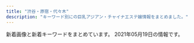 ```yaml
---
title: "渋谷・原宿・代々木"
description: "キーワード別にの巨乳アジアン・チャイナエステ嬢情報をまとめました。"
---
```


新着画像と新着キーワードをまとめています。
2021年05月19日の情報です。

<DmmAffiliateIns />
<KeywordTable
  shops={
    [
    {
        "img_links": [
            "http://www.aixin.co.jp/images/staff/mimi2/mimi2.png",
            "http://www.aixin.co.jp/images/costume/2.png",
            "http://www.aixin.co.jp/images/staff/mika2/2.png",
            "http://www.aixin.co.jp/images/costume/1.png",
            "http://www.aixin.co.jp/images/costume/6.png",
            "http://www.aixin.co.jp/images/map/google.png",
            "http://www.aixin.co.jp/images/staff/miki/2.jpg",
            "http://www.aixin.co.jp/images/staff/mirai/mirai.png",
            "http://www.aixin.co.jp/images/staff/yui2/yui2.png",
            "http://www.aixin.co.jp/images/staff/mika2/mika2.png",
            "http://www.aixin.co.jp/images/staff/rara/rara.png",
            "http://www.aixin.co.jp/images/staff/ruru2/2.jpg",
            "http://www.aixin.co.jp/images/staff/miki/miki.jpg",
            "http://www.aixin.co.jp/images/staff/miya2/miya2.jpg",
            "http://www.aixin.co.jp/images/staff/chiemi/chiemi.jpg",
            "http://www.aixin.co.jp/images/staff/chiemi/1.jpg",
            "http://www.aixin.co.jp/images/price/aroma.jpg",
            "http://www.aixin.co.jp/images/staff/yuzu/yuzu.jpg",
            "http://www.aixin.co.jp/images/staff/jyujyu/1.jpg",
            "http://www.aixin.co.jp/images/price/tokusen.jpg",
            "http://www.aixin.co.jp/images/staff/akane/akane.png",
            "http://www.aixin.co.jp/images/staff/ruru2/ruru2.jpg",
            "http://www.aixin.co.jp/images/staff/ran/ran.png",
            "http://www.aixin.co.jp/images/staff/sara/sara.jpg",
            "http://www.aixin.co.jp/images/staff/ayaka/ayaka.jpg",
            "http://www.aixin.co.jp/images/price/long.jpg",
            "http://www.aixin.co.jp/images/top/top.jpg",
            "http://www.aixin.co.jp/images/staff/eri/eri.png",
            "http://www.aixin.co.jp/images/price/hirou.jpg",
            "http://www.aixin.co.jp/images/staff/haruka2/haruka2.png",
            "http://www.aixin.co.jp/images/staff/miharu/miharu.png",
            "http://www.aixin.co.jp/images/staff/mika2/1.png",
            "http://www.aixin.co.jp/images/costume/7.png",
            "http://www.aixin.co.jp/images/staff/jyujyu/jyujyu.jpg",
            "http://www.aixin.co.jp/images/top_pic/top2.jpg",
            "http://www.aixin.co.jp/images/costume/3.png",
            "http://www.aixin.co.jp/images/wanted/wanted.png",
            "http://www.aixin.co.jp/images/staff/ayaka/1.jpg",
            "http://www.aixin.co.jp/images/costume/4.png",
            "http://www.aixin.co.jp/images/staff/koko/koko.png",
            "http://www.aixin.co.jp/images/staff/ruri2/ruri2.png",
            "http://www.aixin.co.jp/images/staff/aki/aki.png"
        ],
        "name": "\u30a2\u30a4\u30b7\u30f3",
        "keywords": {},
        "station": "JR\u6e0b\u8c37\u99c5",
        "url": "http://www.aixin.co.jp/"
    },
    {
        "station": "JR\u6e0b\u8c37\u99c5\u897f\u53e3",
        "url": "http://awaawa-fairy.work/",
        "name": "\u6ce1\u6ce1\u30d5\u30a7\u30a2\u30ea\u30fc",
        "img_links": [
            "http://awaawa-fairy.work/img/bottom.png",
            "http://awaawa-fairy.work/sp/img/sta17.png",
            "http://awaawa-fairy.work/sp/img/p-26.png",
            "http://awaawa-fairy.work/img/st27.png",
            "http://awaawa-fairy.work/img/st26.png",
            "http://awaawa-fairy.work/sp/img/sta26.png",
            "http://awaawa-fairy.work/sp/img/t-a.jpg",
            "http://awaawa-fairy.work/img/st4.png",
            "http://awaawa-fairy.work/sp/img/sys.jpg",
            "http://awaawa-fairy.work/sp/img/t-t.jpg",
            "http://awaawa-fairy.work/img/sta29.png",
            "http://awaawa-fairy.work/sp/img/sta18.png",
            "http://awaawa-fairy.work/img/sta15.png",
            "http://awaawa-fairy.work/img/sta26.png",
            "http://awaawa-fairy.work/sp/img/sta22.png",
            "http://awaawa-fairy.work/sp/img/p-15.png",
            "http://awaawa-fairy.work/img/mo.png",
            "http://awaawa-fairy.work/sp/img/pc.jpg",
            "http://awaawa-fairy.work/sp/img/t-r.jpg",
            "http://awaawa-fairy.work/img/nos.png",
            "http://awaawa-fairy.work/sp/img/sta29.png",
            "http://awaawa-fairy.work/sp/img/pic.jpg",
            "http://awaawa-fairy.work/img/head.png",
            "http://awaawa-fairy.work/sp/img/sta28.png",
            "http://awaawa-fairy.work/sp/img/mv.jpg",
            "http://awaawa-fairy.work/img/sta28.png",
            "http://awaawa-fairy.work/img/sta22.png",
            "http://awaawa-fairy.work/img/st22.png",
            "http://awaawa-fairy.work/img/st15.png",
            "http://awaawa-fairy.work/sp/img/info.jpg",
            "http://awaawa-fairy.work/img/sta18.png",
            "http://awaawa-fairy.work/img/st17.png",
            "http://awaawa-fairy.work/sp/img/p-27.png",
            "http://awaawa-fairy.work/sp/img/time.jpg",
            "http://awaawa-fairy.work/sp/img/botton.jpg",
            "http://awaawa-fairy.work/sp/img/t-o.jpg",
            "http://awaawa-fairy.work/sp/img/add.jpg",
            "http://awaawa-fairy.work/sp/img/t-s.jpg",
            "http://awaawa-fairy.work/img/sta27.png",
            "http://awaawa-fairy.work/sp/img/tel.jpg",
            "http://awaawa-fairy.work/img/st28.png",
            "http://awaawa-fairy.work/img/st018.png",
            "http://awaawa-fairy.work/img/st017.png",
            "http://awaawa-fairy.work/sp/img/sta15.png",
            "http://awaawa-fairy.work/sp/img/p-29.png",
            "http://awaawa-fairy.work/sp/img/line.jpg",
            "http://awaawa-fairy.work/sp/img/tit.jpg",
            "http://awaawa-fairy.work/img/st29.png",
            "http://awaawa-fairy.work/img/sta17.png",
            "http://awaawa-fairy.work/sp/img/sta27.png",
            "http://awaawa-fairy.work/img/st18.png"
        ],
        "keywords": {
            "87": 5,
            "E": 2,
            "C": 17,
            "F": 1,
            "86": 3,
            "88": 5,
            "D": 4,
            "85": 4
        }
    },
    {
        "name": "\u30b9\u30ef\u30f3",
        "url": "http://www.e-god.work/",
        "img_links": [
            "http://www.e-god.work/img/koko1.jpg",
            "http://www.e-god.work/images/sys2.jpg",
            "http://www.e-god.work/images/news.jpg",
            "http://www.e-god.work/images/1.jpg",
            "http://www.e-god.work/img/zb.jpg",
            "http://www.e-god.work/images/int2.jpg",
            "http://www.e-god.work/images/info.jpg",
            "http://www.e-god.work/images/ais.jpg",
            "http://www.e-god.work/images/4.jpg",
            "http://www.e-god.work/images/sys1.jpg",
            "http://www.e-god.work/img/koko2.jpg",
            "http://www.e-god.work/images/tel.jpg",
            "http://www.e-god.work/images/head.jpg",
            "http://www.e-god.work/img/eri1.jpg",
            "http://www.e-god.work/images/mobile.jpg",
            "http://www.e-god.work/images/staff_t.jpg",
            "http://www.e-god.work/images/2.jpg",
            "http://www.e-god.work/images/line.png",
            "http://www.e-god.work/img/yuki1.jpg",
            "http://www.e-god.work/images/int1.jpg",
            "http://www.e-god.work/images/interior_t.jpg"
        ],
        "keywords": {},
        "station": "JR\u6e0b\u8c37\u99c5\u30cf\u30c1\u516c\u53e3"
    },
    {
        "keywords": {
            "C": 60,
            "87": 14,
            "86": 14,
            "E": 7,
            "D": 16,
            "84": 57
        },
        "name": "\u9ec4\u91d1\u6d77\u5cb8",
        "station": "JR\u6e0b\u8c37\u99c5\u30cf\u30c1\u516c\u53e3",
        "url": "http://www.ogon.work/",
        "img_links": [
            "http://www.ogon.work/staff/aya2.jpg",
            "http://www.ogon.work/img/bana02.jpg",
            "http://www.ogon.work/staff/hana1.jpg",
            "http://www.ogon.work/staff/yuki1.jpg",
            "http://www.ogon.work/img/interior.jpg",
            "http://www.ogon.work/staff/ai3.jpg",
            "http://www.ogon.work/staff/ayumi1.jpg",
            "http://www.ogon.work/staff/aya1.jpg",
            "http://www.ogon.work/staff/ai2.jpg",
            "http://www.ogon.work/img/icon/new.jpg",
            "http://www.ogon.work/img/s/s_qa.png",
            "http://www.ogon.work/staff/yuki2.jpg",
            "http://www.ogon.work/staff/ayumi3.jpg",
            "http://www.ogon.work/staff/aya3.jpg",
            "http://www.ogon.work/staff/ai1.jpg",
            "http://www.ogon.work/img/bana03.jpg",
            "http://www.ogon.work/img/contentsbottom.png",
            "http://www.ogon.work/staff/momo1.jpg",
            "http://www.ogon.work/staff/ayumi2.jpg"
        ]
    },
    {
        "img_links": [
            "http://www.sarara-es.xyz/files/001.jpg",
            "http://www.sarara-es.xyz/images/r5.jpg",
            "http://www.sarara-es.xyz/images/top.png",
            "http://www.sarara-es.xyz/images/r2.jpg",
            "http://www.sarara-es.xyz/images/shop/shop02.jpg",
            "http://www.sarara-es.xyz/images/news.png",
            "http://www.sarara-es.xyz/images/r1.jpg",
            "http://www.sarara-es.xyz/images/shop/shop01.jpg",
            "http://www.sarara-es.xyz/images/face.png",
            "http://www.sarara-es.xyz/files/004.jpg",
            "http://www.sarara-es.xyz/images/shop/shop04.jpg",
            "http://www.sarara-es.xyz/images/pick.png",
            "http://www.sarara-es.xyz/images/s_staff.png",
            "http://www.sarara-es.xyz/files/002.jpg",
            "http://www.sarara-es.xyz/images/r4.jpg",
            "http://www.sarara-es.xyz/files/006.jpg",
            "http://www.sarara-es.xyz/images/shop/shop03.jpg",
            "http://www.sarara-es.xyz/images/bj2.jpg",
            "http://www.sarara-es.xyz/files/005.jpg",
            "http://www.sarara-es.xyz/files/003.jpg",
            "http://www.sarara-es.xyz/images/s_link.png",
            "http://www.sarara-es.xyz/images/end.png"
        ],
        "station": "JR\u6e0b\u8c37\u99c5\u30cf\u30c1\u516c\u53e3",
        "url": "http://www.sarara-es.xyz",
        "name": "Honey",
        "keywords": {
            "87": 1,
            "85": 3,
            "86": 2,
            "C": 3,
            "D": 3
        }
    },
    {
        "name": "\u6953",
        "img_links": [
            "http://www.kaede-es.club/images/index-tiba_02.jpg",
            "http://www.kaede-es.club/images/staff/mimi.jpg",
            "http://www.kaede-es.club/images/index-tiba_09.jpg",
            "http://www.kaede-es.club/images/staff/neinei2.jpg",
            "http://www.kaede-es.club/images/index-tiba_10.jpg",
            "http://www.kaede-es.club/images/staff/2/riri.jpg",
            "http://www.kaede-es.club/images/staff/4/yuyu2.jpg",
            "http://www.kaede-es.club/images/nav/nav-staff.jpg",
            "http://www.kaede-es.club/images/t-off-ico.jpg",
            "http://www.kaede-es.club/images/shop/DSC_0086-300x199.jpg",
            "http://www.kaede-es.club/images/staff/4/sati.jpg",
            "http://www.kaede-es.club/images/nav/nav-job.jpg",
            "http://www.kaede-es.club/images/staff/6.jpg",
            "http://www.kaede-es.club/images/shop/DSC_0087-221x300.jpg",
            "http://www.kaede-es.club/images/staff/2/7.jpg",
            "http://www.kaede-es.club/images/index-tiba_13.jpg",
            "http://www.kaede-es.club/images/staff/2/momo.jpg",
            "http://www.kaede-es.club/images/nav/nav-sys.jpg",
            "http://www.kaede-es.club/images/index-tiba_04.jpg",
            "http://www.kaede-es.club/css/2.jpeg",
            "http://www.kaede-es.club/images/staff/2/hana.jpg",
            "http://www.kaede-es.club/psd/off32.jpg",
            "http://www.kaede-es.club/images/staff/miki.jpg",
            "http://www.kaede-es.club/psd/off2-1.jpg",
            "http://www.kaede-es.club/images/shop/DSC_0998-199x300.jpg"
        ],
        "url": "http://www.kaede-es.club/",
        "keywords": {},
        "station": "JR\u4ee3\u3005\u6728\u99c5"
    },
    {
        "url": "http://kokoronosato.tyo.cm/",
        "name": "\u68ee\u306e\u9999",
        "keywords": {
            "83": 4,
            "87": 8,
            "D": 23,
            "86": 11,
            "C": 17,
            "85": 4
        },
        "img_links": [
            "http://kokoronosato.tyo.cm/photos/sites/15/2020/08/2020082203150030.jpg",
            "http://kokoronosato.tyo.cm/link/massage-de_88_31.jpg",
            "http://kokoronosato.tyo.cm/images/themes/pink/no2.png",
            "http://kokoronosato.tyo.cm/images/room2.jpg",
            "http://kokoronosato.tyo.cm/link/8831.jpg",
            "http://kokoronosato.tyo.cm/images/room1.jpg",
            "http://kokoronosato.tyo.cm/images/themes/pink/line.png",
            "http://menlog.net/link/menlog8831.jpg",
            "http://kokoronosato.tyo.cm/link/88x31b.jpg",
            "http://kokoronosato.tyo.cm/images/themes/pink/s_link.png",
            "http://kokoronosato.tyo.cm/images/themes/pink/mobile.jpg",
            "http://kokoronosato.tyo.cm/link/walker88.jpg",
            "http://kokoronosato.tyo.cm/photos/sites/15/2019/07/2019072809450776.jpg",
            "http://kokoronosato.tyo.cm/link/e0016.jpg",
            "http://kokoronosato.tyo.cm/photos/sites/15/2020/08/2020082205444313.jpg",
            "http://kokoronosato.tyo.cm/link/esthelove88-31.jpg",
            "http://kokoronosato.tyo.cm/photos/sites/15/2019/07/2019072809465934.jpg",
            "http://kokoronosato.tyo.cm/images/room4.jpg",
            "http://kokoronosato.tyo.cm/images/room3.jpg",
            "http://kokoronosato.tyo.cm/images/themes/pink/s_news.png",
            "http://kokoronosato.tyo.cm/photos/sites/15/2020/08/2020082205443766.jpg",
            "http://kokoronosato.tyo.cm/images/themes/pink/r3.jpg",
            "http://kokoronosato.tyo.cm/images/themes/pink/no1.png",
            "http://kokoronosato.tyo.cm/images/themes/pink/s_ranking.png",
            "http://kokoronosato.tyo.cm/images/themes/pink/s_newface.png",
            "http://kokoronosato.tyo.cm/images/themes/pink/s_staff.png",
            "http://kokoronosato.tyo.cm/photos/sites/15/2020/08/2020082205444661.jpg",
            "http://kokoronosato.tyo.cm/photos/sites/15/2019/07/2019072809445954.jpg",
            "http://kokoronosato.tyo.cm/images/themes/pink/s_pickup.png",
            "http://kokoronosato.tyo.cm/photos/sites/15/2020/08/2020082203135850.jpg",
            "http://kokoronosato.tyo.cm/photos/sites/15/2019/07/2019072809470568.jpg"
        ],
        "station": "JR\u6e0b\u8c37\u99c5\u6771\u53e3"
    },
    {
        "station": "JR\u6e0b\u8c37\u99c5\u5bae\u76ca\u5742\u53e3",
        "img_links": [
            "http://angel.est.cm/img/footer.png",
            "http://angel.est.cm/img/r4.jpg",
            "http://angel.est.cm/img/r2.jpg",
            "http://angel.est.cm/img/top.png",
            "http://angel.est.cm/photos/sites/23/2019/05/2019051010094748.jpg",
            "http://angel.est.cm/photos/sites/23/2016/08/staff2.jpg",
            "http://angel.est.cm/photos/sites/23/2018/10/2018100318475591.jpg",
            "http://angel.est.cm/img/r3.jpg",
            "http://angel.est.cm/img/r1.jpg",
            "http://angel.est.cm/photos/sites/23/2019/05/2019051010094757.jpg",
            "http://angel.est.cm/photos/sites/23/2019/05/2019051010094759.jpg",
            "http://angel.est.cm/photos/sites/23/2019/05/2019051010094797.jpg",
            "http://angel.est.cm/photos/sites/23/2019/11/2019110102361631.jpg"
        ],
        "keywords": {
            "88": 2,
            "86": 5,
            "E": 4,
            "C": 2,
            "D": 7,
            "87": 6
        },
        "url": "http://angel.est.cm/",
        "name": "Angel"
    }
]
}
/>
<DmmAffiliateScript />
